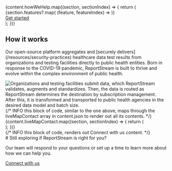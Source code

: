 

<Hero />
<div className="bg-primary-lighter">
    <div className="grid-container">
        {content.howWeHelp.map((section, sectionIndex) => {
            return (
            <section key={`home-${sectionIndex}`}className="usa-section margin-y-0 padding-y-9">
                <div className="grid-row grid-gap">
                    <Section section={section} />
                </div>
                <div className="grid-row grid-gap margin-bottom-8">
                    {section.features?.map(
                        (feature, featureIndex) =>
                            <Feature
                                data-testid="feature"
                                key={`feature-${sectionIndex}.${featureIndex}`}
                                section={section}
                                feature={feature}
                            />
                    )}
                </div>
                <div className="grid-row flex-justify-center margin-bottom-2">
                    <A href={site.forms.connectWithRS.url} className="usa-button">Get started</A>
                </div>
            </section>
            );
        })}
    </div>
</div>
<div className="grid-container">
    <section className="usa-section padding-top-9 padding-bottom-0">
        <h2 className="font-sans-xl margin-top-0">How it works</h2>
        <p className="usa-intro margin-top-4">Our open-source platform aggregates and [securely delivers](/resources/security-practices) healthcare data test results from organizations and testing facilities directly to public health entities. Born in response to the COVID-19 pandemic, ReportStream is built to thrive and evolve within the complex environment of public health.</p>
        <img
            className="margin-top-8"
            src="/assets/img/ReportStreamDiagram_2022.png"
            alt="Organizations and testing facilities submit data, which ReportStream validates, augments and standardizes. Then, the data is routed as ReportStream determines the destination by subscription management. After this, it is transformed and transported to public health agencies in the desired data model and batch size."
        />
    </section>
</div>
<div className="grid-container">
    {/* INFO this block of code, similar to the one above, maps through the liveMapContact array in content.json to render out all its contents. */}
    {content.liveMapContact.map((section, sectionIndex) => {
        return (
            <section key={`livemap-${sectionIndex}`} className="usa-section margin-y-0 tablet:padding-bottom-9">
                <LiveMapSection section={section} />
            </section>
        );
    })}
</div>
<div className="bg-primary-lighter">
    {/* INFO this block of code, renders out Connect with us content. */}
    <div className="grid-container">
        <section className="usa-section">
            <div className="grid-row flex-justify-center">
                # Still exploring if ReportStream is right for you?
                <p className="usa-intro">Our team will respond to your questions or set up a time to learn more about how we can help you.</p>
            </div>
            <div className="grid-row flex-justify-center margin-bottom-2">
                <A href={site.forms.connectWithRS.url} className="usa-button">Connect with us</A>
            </div>
        </section>
    </div>
</div>